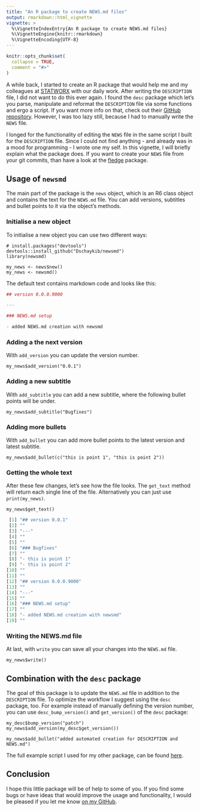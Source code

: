 ```yaml
---
title: "An R package to create NEWS.md files"
output: rmarkdown::html_vignette
vignette: >
  %\VignetteIndexEntry{An R package to create NEWS.md files}
  %\VignetteEngine{knitr::rmarkdown}
  %\VignetteEncoding{UTF-8}
---
```


```r
knitr::opts_chunk$set(
  collapse = TRUE,
  comment = "#>"
)
```

A while back, I started to create an R package that would help me and my colleagues at [STATWORX](https://www.statworx.com/de/) with our daily work. After writing the `DESCRIPTION` file, I did not want to do this ever again. I found the `desc` package which let's you parse, manipulate and reformat the `DESCRIPTION` file via some functions and ergo a script. If you want more info on that, check out their [GitHub repository](https://github.com/r-lib/desc). However, I was too lazy still, because I had to manually write the `NEWS` file.

I longed for the functionality of editing the `NEWS` file in the same script I built for the `DESCRIPTION` file. Since I could not find anything - and already was in a mood for programming - I wrote one my self. In this vignette, I will briefly explain what the package does.
If you want to create your `NEWS` file from your git commits, than have a look at the [fledge](https://github.com/krlmlr/fledge) package.


## Usage of `newsmd`

The main part of the package is the `news` object, which is an R6 class object and contains the text for the `NEWS.md` file. You can add versions, subtitles and bullet points to it via the object's methods.

### Initialise a new object

To initialise a new object you can use two different ways:

```
# install.packages("devtools")
devtools::install_github("Dschaykib/newsmd")
library(newsmd)

my_news <- news$new()
my_news <- newsmd()
```

The default text contains markdown code and looks like this:

```R
## version 0.0.0.9000

---

### NEWS.md setup

- added NEWS.md creation with newsmd
```

### Adding a the next version

With `add_version` you can update the version number.

```
my_news$add_version("0.0.1")
```

### Adding a new subtitle

With `add_subtitle` you can add a new subtitle, where the following bullet points will be under.

```
my_news$add_subtitle("Bugfixes")
```

### Adding more bullets

With `add_bullet` you can add more bullet points to the latest version and latest subtitle. 

```
my_news$add_bullet(c("this is point 1", "this is point 2"))
```

### Getting the whole text

After these few changes, let's see how the file looks. The `get_text`  method will return each single line of the file. Alternatively you can just use `print(my_news)`.

```
my_news$get_text()
```

```R
 [1] "## version 0.0.1"                    
 [2] ""                                    
 [3] "---"                                 
 [4] ""                                    
 [5] ""                                    
 [6] "### Bugfixes"                        
 [7] ""                                    
 [8] "- this is point 1"                   
 [9] "- this is point 2"                   
[10] ""                                    
[11] ""                                    
[12] "## version 0.0.0.9000"               
[13] ""                                    
[14] "---"                                 
[15] ""                                    
[16] "### NEWS.md setup"                   
[17] ""                                    
[18] "- added NEWS.md creation with newsmd"
[19] "" 
```

### Writing the NEWS.md file

At last, with `write` you can save all your changes into the `NEWS.md` file.

```
my_news$write()
```



## Combination with the `desc` package

The goal of this package is to update the `NEWS.md` file in addition to the `DESCRIPTION` file. To optimize the workflow I suggest using the `desc` package, too. For example instead of manually defining the version number, you can use `desc_bump_version()` and `get_version()` of the `desc` package:

```
my_desc$bump_version("patch")
my_news$add_version(my_desc$get_version())

my_news$add_bullet("added automated creation for DESCRIPTION and NEWS.md")
```

The full example script I used for my other package, can be found [here](https://github.com/STATWORX/helfRlein/blob/master/misc/update_DESCRIPTION_NEWS.R).

## Conclusion

I hope this little package will be of help to some of you. If you find some bugs or have ideas that would improve the usage and functionality, I would be pleased if you let me know [on my GitHub](https://github.com/Dschaykib/newsmd/issues).
